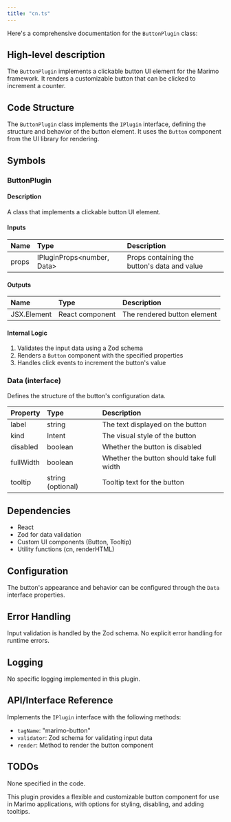 ```yaml
---
title: "cn.ts"
---
```


Here's a comprehensive documentation for the `ButtonPlugin` class:

## High-level description
The `ButtonPlugin` implements a clickable button UI element for the Marimo framework. It renders a customizable button that can be clicked to increment a counter.

## Code Structure
The `ButtonPlugin` class implements the `IPlugin` interface, defining the structure and behavior of the button element. It uses the `Button` component from the UI library for rendering.

## Symbols

### ButtonPlugin
#### Description
A class that implements a clickable button UI element.

#### Inputs
| Name | Type | Description |
|:-----|:-----|:------------|
| props | IPluginProps&lt;number, Data&gt; | Props containing the button's data and value |

#### Outputs
| Name | Type | Description |
|:-----|:-----|:------------|
| JSX.Element | React component | The rendered button element |

#### Internal Logic
1. Validates the input data using a Zod schema
2. Renders a `Button` component with the specified properties
3. Handles click events to increment the button's value

### Data (interface)
Defines the structure of the button's configuration data.

| Property | Type | Description |
|:---------|:-----|:------------|
| label | string | The text displayed on the button |
| kind | Intent | The visual style of the button |
| disabled | boolean | Whether the button is disabled |
| fullWidth | boolean | Whether the button should take full width |
| tooltip | string (optional) | Tooltip text for the button |

## Dependencies
- React
- Zod for data validation
- Custom UI components (Button, Tooltip)
- Utility functions (cn, renderHTML)

## Configuration
The button's appearance and behavior can be configured through the `Data` interface properties.

## Error Handling
Input validation is handled by the Zod schema. No explicit error handling for runtime errors.

## Logging
No specific logging implemented in this plugin.

## API/Interface Reference
Implements the `IPlugin` interface with the following methods:
- `tagName`: "marimo-button"
- `validator`: Zod schema for validating input data
- `render`: Method to render the button component

## TODOs
None specified in the code.

This plugin provides a flexible and customizable button component for use in Marimo applications, with options for styling, disabling, and adding tooltips.
